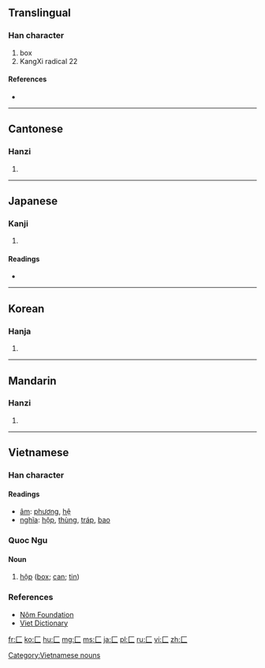 ==Translingual==
{{stroke order|type=animate}}

===Han character===
{{Han char|rn=22|rad=匚|as=00|sn=2|four=7171<sub>0</sub>|canj=一女 (MV)}}

# box
# KangXi radical 22

====References====
* {{Han ref|kx=0153.100|dkj=02595|dj=0344.260|hdz=10081.030|uh=531A|ud=21274|bh=C943|bd=51523}}

----

==Cantonese==

===Hanzi===
{{yue-hanzi|jyut=|y=fong1}}

# {{defn|lang=yue|sort=匚00}}

----

==Japanese==

===Kanji===
{{ja-kanji|grade=|rs=匚00}}

# {{defn|lang=ja|sort=匚00}}

====Readings====
* {{ja-readings|on=[[ほう]] (hō)|kun=[[はこ]] (hako)}}

----

==Korean==

===Hanja===
{{ko-hanja|hangeul=방|rv=bang|mr=pang}}

# {{defn|lang=ko|sort=匚00}}

----

==Mandarin==

===Hanzi===
{{cmn-hanzi|pin=[[cáng]] ([[cang2]]), [[fāng]] ([[fang1]])|wg=ts'ang<sup>2</sup>, fang<sup>1</sup>}}

# {{defn|lang=cmn|sort=匚00}}

----

==Vietnamese==

===Han character===
{{vi-hantu|rs=匚00}}

====Readings====
* [[音読|âm]]: [[phương]], [[hệ]]
* [[意義|nghĩa]]: [[hộp]], [[thùng]], [[tráp]], [[bao]]

===Quoc Ngu===
{{rfc-header|Quoc Ngu}}

====Noun====
# [[hộp]] ([[box]]; [[can]]; [[tin]])

===References===
* [http://nomfoundation.org/nomdb/lookup.php Nôm Foundation]
* [http://www.vietdictionary.com Viet Dictionary]

[[Category:Vietnamese nouns]]

[[fr:匚]]
[[ko:匚]]
[[hu:匚]]
[[mg:匚]]
[[ms:匚]]
[[ja:匚]]
[[pl:匚]]
[[ru:匚]]
[[vi:匚]]
[[zh:匚]]